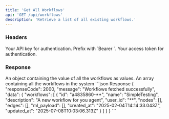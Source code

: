 ```yaml
---
title: 'Get All Workflows'
api: 'GET /api/workflows'
description: 'Retrieve a list of all existing workflows.'
---
```


### Headers

<ParamField header="Authorization" type="string" required>
  Your API key for authentication. Prefix with `Bearer `.
</ParamField>

<ParamField header="x-access-token" type="string" required>
  Your access token for authentication.
</ParamField>

### Response

<ResponseField name="data" type="object">
    An object containing the value of all the workflows as values.
</ResponseField>

<ResponseField name="data.workflows" type="[]">
    An array containing all the workflows in the system
</ResponseField>

<ResponseExample>
```json Response
{
  "responseCode": 2000,
  "message": "Workflows fetched successfully",
  "data": {
    "workflows": [
      {
        "id": "a4835860-**",
        "name": "SimpleTesting",
        "description": "A new workflow for you agent",
        "user_id": "**",
        "nodes": [],
        "edges": [],
        "ml_payload": [],
        "created_at": "2025-02-04T14:14:33.043Z",
        "updated_at": "2025-07-08T10:03:06.313Z"
      }
    ]
  }
}
```
</ResponseExample>